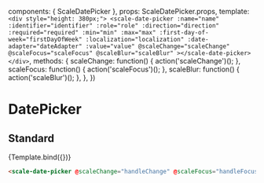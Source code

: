 
<Meta
  title="Components/DatePicker"
  component={ScaleDatePicker}
  argTypes={{}}
/>

  components: { ScaleDatePicker },
  props: ScaleDatePicker.props,
  template: `
    <div style="height: 380px;">
        <scale-date-picker
                :name="name"
                :identifier="identifier"
                :role="role"
                :direction="direction"
                :required="required"
                :min="min"
                :max="max"
                :first-day-of-week="firstDayOfWeek"
                :localization="localization"
                :date-adapter="dateAdapter"
                :value="value"
                @scaleChange="scaleChange"
                @scaleFocus="scaleFocus"
                @scaleBlur="scaleBlur"
            ></scale-date-picker>
    </div>
  `,
  methods: {
    scaleChange: function() {
      action('scaleChange')();
    },
    scaleFocus: function() {
      action('scaleFocus')();
    },
    scaleBlur: function() {
      action('scaleBlur')();
    },
  },
})


# DatePicker

## Standard

<Canvas withSource="none">
  <Story
    name="Standard"
    args={{
        value: '2020-12-31'
    }}
  >
    {Template.bind({})}
  </Story>
</Canvas>

<ArgsTable story="Standard" icon="SVG-PATH" />

```html
<scale-date-picker @scaleChange="handleChange" @scaleFocus="handleFocus" @scaleBlur="handleBlur"></scale-date-picker>
```